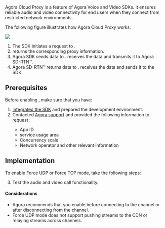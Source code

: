 
<PlatformWrapper notAllowed="python, go">

Agora Cloud Proxy is a feature of Agora Voice and Video SDKs. It ensures reliable audio and video connectivity for end users when they connect from restricted network environments.

The following figure illustrates how Agora Cloud Proxy works:

![](/images/video-sdk/cloud-proxy-tech.svg)

1. The SDK initiates a request to <Vg k="CP" />.
1. <Vg k="CP" /> returns the corresponding proxy information.
1. Agora SDK sends data to <Vg k="CP" />. <Vg k="CP" /> receives the data and transmits it to Agora SD-RTN™.
1. Agora SD-RTN™ returns data to <Vg k="CP" />. <Vg k="CP" /> receives the data and sends it to the SDK.

## Prerequisites

Before enabling <Vg k="CP" />, make sure that you have:

1. [Integrated the SDK](../get-started/integrate-sdk) and prepared the development environment.
1. Contacted [Agora support](mailto:support@agora.io) and provided the following information to request <Vg k="CP" />:
    - App ID
    - <Vg k="CP" /> service usage area
    - Concurrency scale
    - Network operator and other relevant information

<a name="implementation"></a>
## Implementation

To enable Force UDP or Force TCP <Vg k="CP" /> mode, take the following steps:

<ProjectImplement/>

3. Test the audio and video call functionality.

#### Considerations

- Agora recommends that you enable <Vg k="CP" /> before connecting to the channel or after disconnecting from the channel.
- Force UDP <Vg k="CP" /> mode does not support pushing streams to the CDN or relaying streams across channels.

</PlatformWrapper>
<PlatformWrapper platform="python, go">
<NotAvailable />
</PlatformWrapper>